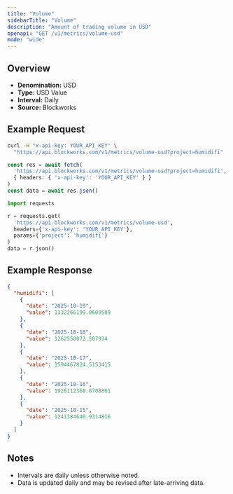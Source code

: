 ```yaml
---
title: "Volume"
sidebarTitle: "Volume"
description: "Amount of trading volume in USD"
openapi: "GET /v1/metrics/volume-usd"
mode: "wide"
---
```


## Overview

- **Denomination:** USD
- **Type:** USD Value
- **Interval:** Daily
- **Source:** Blockworks

## Example Request

<CodeGroup>

```bash cURL
curl -H "x-api-key: YOUR_API_KEY" \
  "https://api.blockworks.com/v1/metrics/volume-usd?project=humidifi"
```

```typescript TypeScript
const res = await fetch(
  'https://api.blockworks.com/v1/metrics/volume-usd?project=humidifi',
  { headers: { 'x-api-key': 'YOUR_API_KEY' } }
)
const data = await res.json()
```

```python Python
import requests

r = requests.get(
  'https://api.blockworks.com/v1/metrics/volume-usd',
  headers={'x-api-key': 'YOUR_API_KEY'},
  params={'project': 'humidifi'}
)
data = r.json()
```

</CodeGroup>

## Example Response

```json
{
  "humidifi": [
    {
      "date": "2025-10-19",
      "value": 1332266199.0609589
    },
    {
      "date": "2025-10-18",
      "value": 1262550072.507934
    },
    {
      "date": "2025-10-17",
      "value": 1594467824.5153415
    },
    {
      "date": "2025-10-16",
      "value": 1926112369.0708861
    },
    {
      "date": "2025-10-15",
      "value": 1241384640.9314816
    }
  ]
}
```

## Notes
- Intervals are daily unless otherwise noted.
- Data is updated daily and may be revised after late-arriving data.
